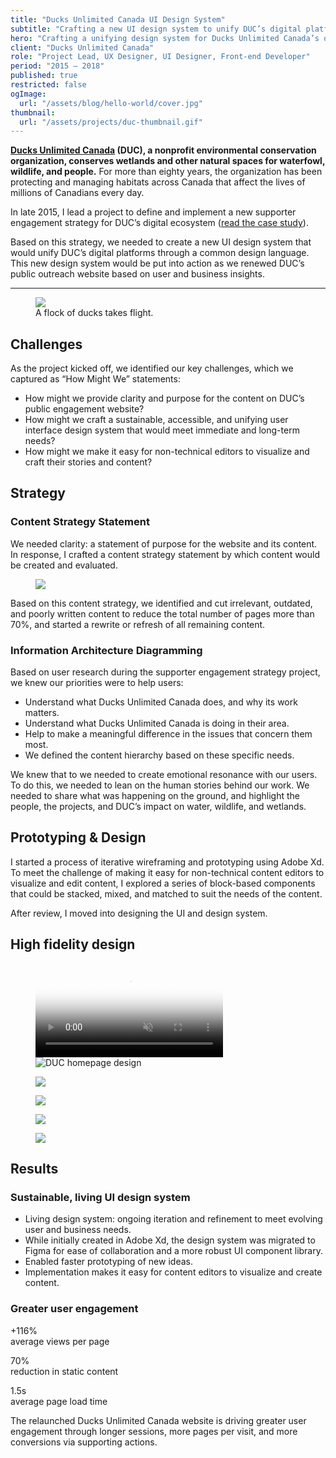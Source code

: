```yaml
---
title: "Ducks Unlimited Canada UI Design System"
subtitle: "Crafting a new UI design system to unify DUC’s digital platforms through a common design language."
hero: "Crafting a unifying design system for Ducks Unlimited Canada’s online ecosystem"
client: "Ducks Unlimited Canada"
role: "Project Lead, UX Designer, UI Designer, Front-end Developer"
period: "2015 – 2018"
published: true
restricted: false
ogImage:
  url: "/assets/blog/hello-world/cover.jpg"
thumbnail:
  url: "/assets/projects/duc-thumbnail.gif"
---
```


**[Ducks Unlimited Canada](https://ducks.ca) (DUC), a nonprofit environmental conservation organization, conserves wetlands and other natural spaces for waterfowl, wildlife, and people.** For more than eighty years, the organization has been protecting and managing habitats across Canada that affect the lives of millions of Canadians every day.

In late 2015, I lead a project to define and implement a new supporter engagement strategy for DUC’s digital ecosystem ([read the case study](https://quinnkeast.com/projects/ducks-unlimited-canada-supporter-engagement-strategy/)).

Based on this strategy, we needed to create a new UI design system that would unify DUC’s digital platforms through a common design language. This new design system would be put into action as we renewed DUC’s public outreach website based on user and business insights.

----

<figure>
	<img src="/assets/projects/duc-flock.jpeg" />
	<figcaption>A flock of ducks takes flight.</figcaption>
</figure>

## Challenges

As the project kicked off, we identified our key challenges, which we captured as “How Might We” statements:

- How might we provide clarity and purpose for the content on DUC’s public engagement website?
- How might we craft a sustainable, accessible, and unifying user interface design system that would meet immediate and long-term needs?
- How might we make it easy for non-technical editors to visualize and craft their stories and content?

## Strategy

### Content Strategy Statement
We needed clarity: a statement of purpose for the website and its content. In response, I crafted a content strategy statement by which content would be created and evaluated.

<figure>
	<img src="/assets/projects/duc-content-strategy.png" className="drop-shadow-md max-w-lg mx-auto" />
</figure>

Based on this content strategy, we identified and cut irrelevant, outdated, and poorly written content to reduce the total number of pages more than 70%, and started a rewrite or refresh of all remaining content.

### Information Architecture Diagramming

Based on user research during the supporter engagement strategy project, we knew our priorities were to help users:

- Understand what Ducks Unlimited Canada does, and why its work matters.
- Understand what Ducks Unlimited Canada is doing in their area.
- Help to make a meaningful difference in the issues that concern them most.
- We defined the content hierarchy based on these specific needs.

We knew that to we needed to create emotional resonance with our users. To do this, we needed to lean on the human stories behind our work. We needed to share what was happening on the ground, and highlight the people, the projects, and DUC’s impact on water, wildlife, and wetlands.

## Prototyping & Design

I started a process of iterative wireframing and prototyping using Adobe Xd. To meet the challenge of making it easy for non-technical content editors to visualize and edit content, I explored a series of block-based components that could be stacked, mixed, and matched to suit the needs of the content.

After review, I moved into designing the UI and design system.

## High fidelity design

<figure className="drop-shadow-md">
	<video loop autoPlay muted poster="/assets/projects/duc-video-placeholder.jpeg"><source src="/assets/projects/ducks-hero-video.mp4" />Your browser does not support the video tag.</video>
	<img alt="DUC homepage design" src="/assets/projects/duc-homepage-bottom.jpeg" />
</figure>

<figure>
	<img src="/assets/projects/duc-mobile-previews.png" />
</figure>

<figure className="max-w-lg mx-auto">
	<img src="/assets/projects/duc-colours.png" />
</figure>

<figure>
	<img src="/assets/projects/ducks-spread.jpeg" />
</figure>

<figure>
	<img src="/assets/projects/ducks-ipads.png" />
</figure>

## Results

### Sustainable, living UI design system
- Living design system: ongoing iteration and refinement to meet evolving user and business needs.
- While initially created in Adobe Xd, the design system was migrated to Figma for ease of collaboration and a more robust UI component library.
- Enabled faster prototyping of new ideas.
- Implementation makes it easy for content editors to visualize and create content.

### Greater user engagement

<div className="grid grid-cols-3 max-w-lg mx-auto">
	<div>
		<p>
			<span className="text-4xl font-bold">+116%</span><br />
			<span className="text-black-lighter">average views per page</span>
		</p>
	</div>
	<div>
		<p>
			<span className="text-4xl font-bold">70%</span><br />
			<span className="text-black-lighter">reduction in static content</span>
		</p>
	</div>
	<div>
		<p>
			<span className="text-4xl font-bold">1.5s</span><br />
			<span className="text-black-lighter">average page load time</span>
		</p>
	</div>
</div>

The relaunched Ducks Unlimited Canada website is driving greater user engagement through longer sessions, more pages per visit, and more conversions via supporting actions.
